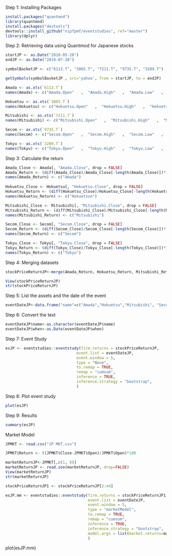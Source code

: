 Step 1: Installing Packages

```r
install.packages("quantmod")
library(quantmod)
install.packages("devtools")
devtools::install_github("nipfpmf/eventstudies", ref="master")
library(dplyr)
```

Step 2: Retrieving data using Quantmod for Japanese stocks

```r
startJP <- as.Date("2018-05-28")
endJP <- as.Date("2018-07-28")

symbolBasketJP <- c("6113.T", "3865.T", "7211.T", "9735.T", "3289.T")

getSymbols(symbolBasketJP , src='yahoo', from = startJP, to = endJP)

Amada <- as.xts(`6113.T`)
names(Amada) <- c("Amada.Open"   ,  "Amada.High"   ,  "Amada.Low"   ,   "Amada.Close"  , "Amada.Volume",  "Amada.Adjusted")

Hokuetsu <- as.xts(`3865.T`)
names(Hokuetsu) <- c("Hokuetsu.Open"   ,  "Hokuetsu.High"   ,  "Hokuetsu.Low"   ,   "Hokuetsu.Close"  ,  "Hokuetsu.Volume",  "Hokuetsu.Adjusted")

Mitsubishi <- as.xts(`7211.T`)
names(Mitsubishi) <- c("Mitsubishi.Open"   ,  "Mitsubishi.High"   ,  "Mitsubishi.Low"   ,   "Mitsubishi.Close"  ,  "Mitsubishi.Volume",  "Mitsubishi.Adjusted")

Secom <- as.xts(`9735.T`)
names(Secom) <- c("Secom.Open"   ,  "Secom.High"   ,  "Secom.Low"   ,   "Secom.Close"  ,  "Secom.Volume",  "Secom.Adjusted")

Tokyu <- as.xts(`3289.T`)
names(Tokyu) <- c("Tokyu.Open"   ,  "Tokyu.High"   ,  "Tokyu.Low"   ,   "Tokyu.Close"  ,  "Tokyu.Volume",  "Tokyu.Adjusted")
```

Step 3: Calculate the return 

```r
Amada_Close <- Amada[, "Amada.Close", drop = FALSE]
Amada_Return <- (diff(Amada_Close)/Amada_Close[-length(Amada_Close)])*100
names(Amada_Return) <- c("Amada")
  
Hokuetsu_Close <- Hokuetsu[, "Hokuetsu.Close", drop = FALSE]
Hokuetsu_Return <- (diff(Hokuetsu_Close)/Hokuetsu_Close[-length(Hokuetsu_Close)])*100
names(Hokuetsu_Return) <- c("Hokuetsun")

Mitsubishi_Close <- Mitsubishi[, "Mitsubishi.Close", drop = FALSE]
Mitsubishi_Return <- (diff(Mitsubishi_Close)/Mitsubishi_Close[-length(Mitsubishi_Close)])*100
names(Mitsubishi_Return) <- c("Mitsubishi")

Secom_Close <- Secom[, "Secom.Close", drop = FALSE]
Secom_Return <- (diff(Secom_Close)/Secom_Close[-length(Secom_Close)])*100
names(Secom_Return) <- c("Secom")

Tokyu_Close <- Tokyu[, "Tokyu.Close", drop = FALSE]
Tokyu_Return <- (diff(Tokyu_Close)/Tokyu_Close[-length(Tokyu_Close)])*100
names(Tokyu_Return) <- c("Tokyu")
```

Step 4: Merging datasets

```r
stockPriceReturnJP<-merge(Amada_Return, Hokuetsu_Return, Mitsubishi_Return, Secom_Return, Tokyu_Return)

View(stockPriceReturnJP)
str(stockPriceReturnJP)
```

Step 5: List the assets and the date of the event

```r
eventDateJP<-data.frame("name"=c("Amada","Hokuetsu","Mitsubishi", "Secom", "Tokyu"), "when"=c("2018-06-28","2018-06-28","2018-06-28","2018-06-28","2018-06-28"))
```

Step 6: Convert the text

```r
eventDateJP$name<-as.character(eventDateJP$name)
eventDateJP$when<-as.Date(eventDateJP$when)
```

Step 7: Event Study

```r
esJP <- eventstudies::eventstudy(firm.returns = stockPriceReturnJP,
                               event.list = eventDateJP,
                               event.window = 5,
                               type = "None",
                               to.remap = TRUE,
                               remap = "cumsum",
                               inference = TRUE,
                               inference.strategy = "bootstrap",
                               )
```

Step 8: Plot event study

```r
plot(esJP)
```

Step 9: Results

```r
summary(esJP)
```



Market Model

```r
JPMKT <- read.csv("JP MKT.csv")

JPMKT$Return <- ((JPMKT$Close-JPMKT$Open)/JPMKT$Open)*100

marketReturnJP<-JPMKT[,c(1, 8)]
marketReturnJP <- read.zoo(marketReturnJP, drop=FALSE)
View(marketReturnJP)
str(marketReturnJP)

stockPriceReturnJP1 <- stockPriceReturnJP[2:44]
```

```r
esJP.mm <- eventstudies::eventstudy(firm.returns = stockPriceReturnJP1,
                                    event.list = eventDateJP,
                                    event.window = 5,
                                    type = "marketModel",
                                    to.remap = TRUE,
                                    remap = "cumsum",
                                    inference = TRUE,
                                    inference.strategy = "bootstrap",
                                    model.args = list(market.returns=marketReturnJP)
                                    )
```







plot(esJP.mm)

